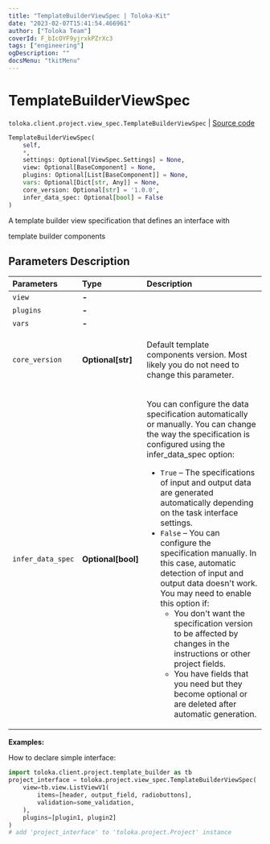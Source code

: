 ```yaml
---
title: "TemplateBuilderViewSpec | Toloka-Kit"
date: "2023-02-07T15:41:54.466961"
author: ["Toloka Team"]
coverId: F_bIcOYF9yjrxkPZrXc3
tags: ["engineering"]
ogDescription: ""
docsMenu: "tkitMenu"
---
```


# TemplateBuilderViewSpec
`toloka.client.project.view_spec.TemplateBuilderViewSpec` | [Source code](https://github.com/Toloka/toloka-kit/blob/v1.1.3/src/client/project/view_spec.py#L115)

```python
TemplateBuilderViewSpec(
    self,
    *,
    settings: Optional[ViewSpec.Settings] = None,
    view: Optional[BaseComponent] = None,
    plugins: Optional[List[BaseComponent]] = None,
    vars: Optional[Dict[str, Any]] = None,
    core_version: Optional[str] = '1.0.0',
    infer_data_spec: Optional[bool] = False
)
```

A template builder view specification that defines an interface with

template builder components

## Parameters Description

| Parameters | Type | Description |
| :----------| :----| :-----------|
`view`|**-**|
`plugins`|**-**|
`vars`|**-**|
`core_version`|**Optional\[str\]**|<p>Default template components version. Most likely you do not need to change this parameter.</p>
`infer_data_spec`|**Optional\[bool\]**|<p>You can configure the data specification automatically or manually. You can change the way the specification is configured using the infer_data_spec option:</p> <ul> <li>`True` – The specifications of input and output data are generated automatically depending on the task interface settings.</li> <li>`False` – You can configure the specification manually. In this case, automatic detection of input and output data doesn&#x27;t work.   You may need to enable this option if: <ul> <li>You don&#x27;t want the specification version to be affected by changes in the instructions or other project fields.</li> <li>You have fields that you need but they become optional or are deleted after automatic generation.</li> </ul> </li> </ul>

**Examples:**

How to declare simple interface:

```python
import toloka.client.project.template_builder as tb
project_interface = toloka.project.view_spec.TemplateBuilderViewSpec(
    view=tb.view.ListViewV1(
        items=[header, output_field, radiobuttons],
        validation=some_validation,
    ),
    plugins=[plugin1, plugin2]
)
# add 'project_interface' to 'toloka.project.Project' instance
```